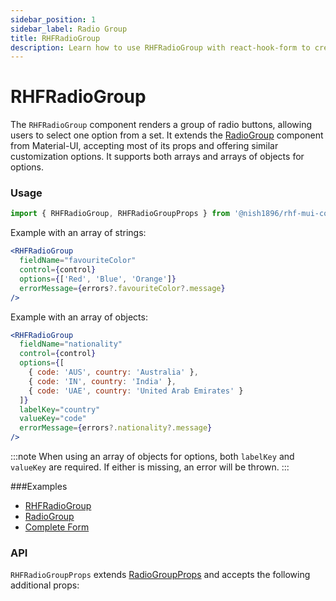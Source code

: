 ```yaml
---
sidebar_position: 1
sidebar_label: Radio Group
title: RHFRadioGroup
description: Learn how to use RHFRadioGroup with react-hook-form to create customizable radio button groups. Explore usage examples and API details to enhance your forms.
---
```



# RHFRadioGroup

The `RHFRadioGroup` component renders a group of radio buttons, 
allowing users to select one option from a set. It extends the [RadioGroup](https://mui.com/material-ui/react-radio-button/) 
component from Material-UI, accepting most of its props and offering 
similar customization options. It supports both arrays and 
arrays of objects for options.

### Usage

```js
import { RHFRadioGroup, RHFRadioGroupProps } from '@nish1896/rhf-mui-components';
```

Example with an array of strings:

```jsx
<RHFRadioGroup
  fieldName="favouriteColor"
  control={control}
  options={['Red', 'Blue', 'Orange']}
  errorMessage={errors?.favouriteColor?.message}
/>
```

Example with an array of objects:

```jsx
<RHFRadioGroup
  fieldName="nationality"
  control={control}
  options={[
    { code: 'AUS', country: 'Australia' },
    { code: 'IN', country: 'India' },
    { code: 'UAE', country: 'United Arab Emirates' }
  ]}
  labelKey="country"
  valueKey="code"
  errorMessage={errors?.nationality?.message}
/>
```

:::note
When using an array of objects for options, both `labelKey` and `valueKey` 
are required. If either is missing, an error will be thrown.
:::

###Examples
- [RHFRadioGroup](../../examples/checkbox-radio)
- [RadioGroup](https://mui.com/material-ui/react-radio-button/)
- [Complete Form](../../examples/complete-form)

### API

`RHFRadioGroupProps` extends [RadioGroupProps](https://mui.com/material-ui/api/radio-group/) 
and accepts the following additional props:

<RHFRadioGroupPropsTable />
